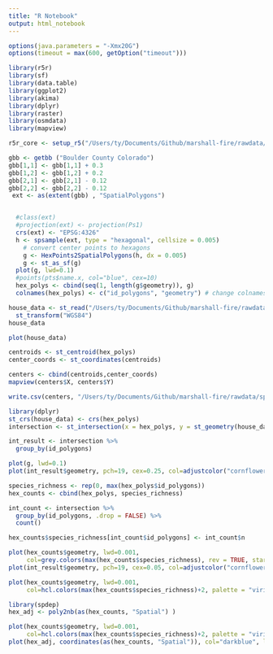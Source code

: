 ```yaml
---
title: "R Notebook"
output: html_notebook
---
```


```r
options(java.parameters = "-Xmx20G")
options(timeout = max(600, getOption("timeout")))

library(r5r)
library(sf)
library(data.table)
library(ggplot2)
library(akima)
library(dplyr)
library(raster)
library(osmdata)
library(mapview)
```


```r

r5r_core <- setup_r5("/Users/ty/Documents/Github/marshall-fire/rawdata/spatial/r5r", verbose = FALSE)
```


```r
gbb <- getbb ("Boulder County Colorado")
gbb[1,1] <- gbb[1,1] + 0.3
gbb[1,2] <- gbb[1,2] + 0.2
gbb[2,1] <- gbb[2,1] - 0.12
gbb[2,2] <- gbb[2,2] - 0.12
 ext <- as(extent(gbb) , "SpatialPolygons")


  #class(ext)
  #projection(ext) <- projection(Ps1)
  crs(ext) <- "EPSG:4326"
  h <- spsample(ext, type = "hexagonal", cellsize = 0.005)
    # convert center points to hexagons
    g <- HexPoints2SpatialPolygons(h, dx = 0.005)
    g <- st_as_sf(g)
  plot(g, lwd=0.1)
  #points(pts$name.x, col="blue", cex=10)
  hex_polys <- cbind(seq(1, length(g$geometry)), g)
  colnames(hex_polys) <- c("id_polygons", "geometry") # change colnames


```
```r
house_data <- st_read("/Users/ty/Documents/Github/marshall-fire/rawdata/spatial/damage_records_geocoded_matched.gpkg") %>%
  st_transform("WGS84")
house_data 

plot(house_data)
```


```r
centroids <- st_centroid(hex_polys)
center_coords <- st_coordinates(centroids)

centers <- cbind(centroids,center_coords)
mapview(centers$X, centers$Y)

write.csv(centers, "/Users/ty/Documents/Github/marshall-fire/rawdata/spatial/r5r/hex_polys.csv")
```



```r
library(dplyr)
st_crs(house_data) <- crs(hex_polys)
intersection <- st_intersection(x = hex_polys, y = st_geometry(house_data))

int_result <- intersection %>% 
  group_by(id_polygons) 

plot(g, lwd=0.1)
plot(int_result$geometry, pch=19, cex=0.25, col=adjustcolor("cornflowerblue", alpha.f = 0.2), add=TRUE)
```


```r
species_richness <- rep(0, max(hex_polys$id_polygons))
hex_counts <- cbind(hex_polys, species_richness)

int_count <- intersection %>% 
  group_by(id_polygons, .drop = FALSE) %>% 
  count()

hex_counts$species_richness[int_count$id_polygons] <- int_count$n

plot(hex_counts$geometry, lwd=0.001, 
     col=grey.colors(max(hex_counts$species_richness), rev = TRUE, start=0, end=1)[hex_counts$species_richness+1])
plot(int_result$geometry, pch=19, cex=0.05, col=adjustcolor("cornflowerblue", alpha.f = 0.2), add=TRUE)
```


```r
plot(hex_counts$geometry, lwd=0.001, 
     col=hcl.colors(max(hex_counts$species_richness)+2, palette = "viridis", alpha = NULL, rev = TRUE, fixup = TRUE)[hex_counts$species_richness+1])
```

```r
library(spdep)
hex_adj <- poly2nb(as(hex_counts, "Spatial") )

plot(hex_counts$geometry, lwd=0.001, 
     col=hcl.colors(max(hex_counts$species_richness)+2, palette = "viridis", alpha = NULL, rev = TRUE, fixup = TRUE)[hex_counts$species_richness+1])
plot(hex_adj, coordinates(as(hex_counts, "Spatial")), col="darkblue", lwd=0.2, add=TRUE)

```
